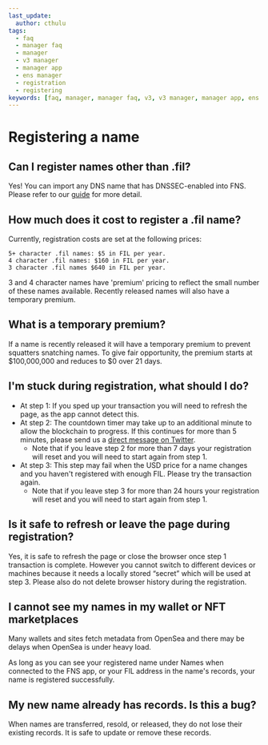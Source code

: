 ```yaml
---
last_update:
  author: cthulu
tags:
  - faq
  - manager faq
  - manager
  - v3 manager
  - manager app
  - ens manager
  - registration
  - registering
keywords: [faq, manager, manager faq, v3, v3 manager, manager app, ens manager, registration, registering]
---
```


# Registering a name

## Can I register names other than .fil?
Yes! You can import any DNS name that has DNSSEC-enabled into FNS. Please refer to our [guide](https://docs.ens.domains/dns-registrar-guide) for more detail.

## How much does it cost to register a .fil name?
Currently, registration costs are set at the following prices:


    5+ character .fil names: $5 in FIL per year.
    4 character .fil names: $160 in FIL per year.
    3 character .fil names $640 in FIL per year.


3 and 4 character names have 'premium' pricing to reflect the small number of these names available. Recently released names will also have a temporary premium.

## What is a temporary premium?
If a name is recently released it will have a temporary premium to prevent squatters snatching names. To give fair opportunity, the premium starts at $100,000,000 and reduces to $0 over 21 days.

## I'm stuck during registration, what should I do?
 - At step 1: If you sped up your transaction you will need to refresh the page, as the app cannot detect this.
 - At step 2: The countdown timer may take up to an additional minute to allow the blockchain to progress. If this continues for more than 5 minutes, please send us a [direct message on Twitter](https://twitter.com/ensdomains).
    - Note that if you leave step 2 for more than 7 days your registration will reset and you will need to start again from step 1.
 - At step 3: This step may fail when the USD price for a name changes and you haven't registered with enough FIL. Please try the transaction again.
    - Note that if you leave step 3 for more than 24 hours your registration will reset and you will need to start again from step 1.

## Is it safe to refresh or leave the page during registration?
Yes, it is safe to refresh the page or close the browser once step 1 transaction is complete. However you cannot switch to different devices or machines because it needs a locally stored “secret” which will be used at step 3. Please also do not delete browser history during the registration.

## I cannot see my names in my wallet or NFT marketplaces
Many wallets and sites fetch metadata from OpenSea and there may be delays when OpenSea is under heavy load.

As long as you can see your registered name under Names when connected to the FNS app, or your FIL address in the name's records, your name is registered successfully.

## My new name already has records. Is this a bug?
When names are transferred, resold, or released, they do not lose their existing records. It is safe to update or remove these records.